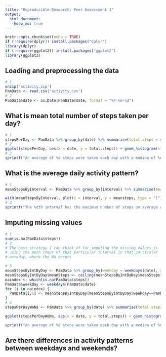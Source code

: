 ```yaml
---
title: "Reproducible Research: Peer Assessment 1"
output: 
  html_document:
    keep_md: true
---
```


```r
knitr::opts_chunk$set(echo = TRUE)
if (!require(dplyr)) install.packages("dplyr")
library(dplyr)
if (!require(ggplot2)) install.packages("ggplot2")
library(ggplot2)
```

## Loading and preprocessing the data

```r
# 1
unzip('activity.zip')
PamData <- read.csv('activity.csv')
# 2
PamData$date <- as.Date(PamData$date, format = "%Y-%m-%d")
```

## What is mean total number of steps taken per day?
```r
# 1
stepsPerDay <- PamData %>% group_by(date) %>% summarise(total.steps = sum(steps, na.rm = T))
# 2
ggplot(stepsPerDay, aes(x = date, y = total.steps)) + geom_histogram(stat = "identity")
# 3
sprintf("An average of %d steps were taken each day with a median of %d", as.integer(mean(stepsPerDay$total.steps)), as.integer(median(stepsPerDay$total.steps)))
```


## What is the average daily activity pattern?


```r
# 1
meanStepsByInterval <- PamData %>% group_by(interval) %>% summarise(meansteps = mean(steps, na.rm = T))

with(meanStepsByInterval, plot(x = interval, y = meansteps, type = "l"))
# 2
sprintf("The %dth interval has the maximum number of steps on average across all the days in the dataset.", meanStepsByInterval$interval[which.max(meanStepsByInterval$meansteps)])
```

## Imputing missing values
```r
# 1
sum(is.na(PamData$steps))
# 2
# The best strategy I can think of for imputing the missing values is
# using the mean steps of that particular interval in that particular
# weekday, where the NA occurs

# 3
meanStepsByIntByDay <- PamData %>% group_by(weekday = weekdays(date), interval) %>% summarise(meanSteps = mean(steps, na.rm = T))
meanStepsByIntByDay$meanSteps <- ceiling(meanStepsByIntByDay$meanSteps)
naindex <- which(is.na(PamData$steps))
PamData$weekday <- weekdays(PamData$date)
for (i in naindex) {
  PamData[i,1] <- meanStepsByIntByDay[meanStepsByIntByDay$weekday==PamData[i,4] & meanStepsByIntByDay$interval==PamData[i,3],3]
}
# 4
stepsPerDayWoNa <- PamData %>% group_by(date) %>% summarise(total.steps = sum(steps, na.rm = T))

ggplot(stepsPerDayWoNa, aes(x = date, y = total.steps)) + geom_histogram(stat = "identity")

sprintf("An average of %d steps were taken each day with a median of %d", as.integer(mean(stepsPerDayWoNa$total.steps)), as.integer(median(stepsPerDayWoNa$total.steps)))
```
## Are there differences in activity patterns between weekdays and weekends?
